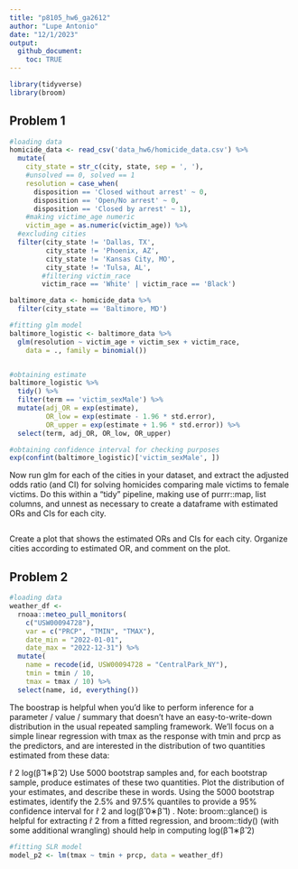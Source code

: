 ```yaml
---
title: "p8105_hw6_ga2612"
author: "Lupe Antonio"
date: "12/1/2023"
output:
  github_document:
    toc: TRUE
---
```


```r
library(tidyverse)
library(broom)
```

## Problem 1

```r
#loading data
homicide_data <- read_csv('data_hw6/homicide_data.csv') %>%
  mutate(
    city_state = str_c(city, state, sep = ', '),
    #unsolved == 0, solved == 1
    resolution = case_when(
      disposition == 'Closed without arrest' ~ 0,
      disposition == 'Open/No arrest' ~ 0,
      disposition == 'Closed by arrest' ~ 1),
    #making victime_age numeric
    victim_age = as.numeric(victim_age)) %>%
  #excluding cities
  filter(city_state != 'Dallas, TX',
         city_state != 'Phoenix, AZ',
         city_state != 'Kansas City, MO',
         city_state != 'Tulsa, AL',
        #filtering victim_race
        victim_race == 'White' | victim_race == 'Black')
```


```r
baltimore_data <- homicide_data %>%
  filter(city_state == 'Baltimore, MD')

#fitting glm model
baltimore_logistic <- baltimore_data %>%
  glm(resolution ~ victim_age + victim_sex + victim_race,
    data = ., family = binomial())


#obtaining estimate
baltimore_logistic %>%
  tidy() %>%
  filter(term == 'victim_sexMale') %>%
  mutate(adj_OR = exp(estimate),
         OR_low = exp(estimate - 1.96 * std.error),
         OR_upper = exp(estimate + 1.96 * std.error)) %>%
  select(term, adj_OR, OR_low, OR_upper)

#obtaining confidence interval for checking purposes
exp(confint(baltimore_logistic)['victim_sexMale', ])
```


Now run glm for each of the cities in your dataset, and extract the adjusted odds ratio (and CI) for solving homicides comparing male victims to female victims. Do this within a “tidy” pipeline, making use of purrr::map, list columns, and unnest as necessary to create a dataframe with estimated ORs and CIs for each city.

```r

```

Create a plot that shows the estimated ORs and CIs for each city. Organize cities according to estimated OR, and comment on the plot.




## Problem 2

```r
#loading data
weather_df <- 
  rnoaa::meteo_pull_monitors(
    c("USW00094728"),
    var = c("PRCP", "TMIN", "TMAX"), 
    date_min = "2022-01-01",
    date_max = "2022-12-31") %>%
  mutate(
    name = recode(id, USW00094728 = "CentralPark_NY"),
    tmin = tmin / 10,
    tmax = tmax / 10) %>%
  select(name, id, everything())
```

The boostrap is helpful when you’d like to perform inference for a parameter / value / summary that doesn’t have an easy-to-write-down distribution in the usual repeated sampling framework. We’ll focus on a simple linear regression with tmax as the response with tmin and prcp as the predictors, and are interested in the distribution of two quantities estimated from these data:

r̂ 2
log(β̂ 1∗β̂ 2)
Use 5000 bootstrap samples and, for each bootstrap sample, produce estimates of these two quantities. Plot the distribution of your estimates, and describe these in words. Using the 5000 bootstrap estimates, identify the 2.5% and 97.5% quantiles to provide a 95% confidence interval for r̂ 2
 and log(β̂ 0∗β̂ 1)
. Note: broom::glance() is helpful for extracting r̂ 2
 from a fitted regression, and broom::tidy() (with some additional wrangling) should help in computing log(β̂ 1∗β̂ 2)


```r
#fitting SLR model
model_p2 <- lm(tmax ~ tmin + prcp, data = weather_df)


```

